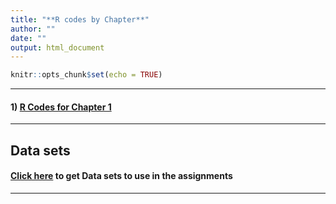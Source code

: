 ```yaml
---
title: "**R codes by Chapter**"
author: ""
date: ""
output: html_document
---
```


```r
knitr::opts_chunk$set(echo = TRUE)
```


***

#### 1) [R Codes for Chapter 1](./RCodes/Ch1Script.html)

***

<!--

#### 2) [R Codes for Chapter 5](./RCodes/Ch5Script.html)

#### 3) [R Codes for Chapter 3](./RCodes/Ch3Script.html)

#### 4) [R Codes for Chapter 6](./RCodes/Ch6Script.html)

#### 5) [R Codes for Chapter 9](./RCodes/Ch9Script.html)

#### 6) [R Codes for Chapter 14](./RCodes/Ch14Script.html)

-->



## **Data sets**
#### [Click here](http://www.cnachtsheim-text.csom.umn.edu/Chapter%20%201%20Data%20Sets.html) to get Data sets to use in the assignments 

***